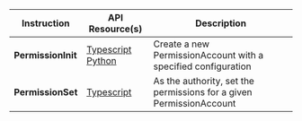
<table>
  <thead>
    <tr>
      <th>Instruction</th>
      <th>API Resource(s)</th>
      <th>Description</th>
    </tr>
  </thead>
  <tbody>
    <tr>
      <td>
        <b>PermissionInit</b>
      </td>
      <td>
        <a className="nowrap" href="/api/ts/classes/PermissionAccount#create">
          <SiTypescript className="devicons__nowrap" /> Typescript
        </a>
        <br />
        <a
          className="nowrap"
          href="/api/py/switchboardpy.html#PermissionInitParams"
        >
          <SiPython className="devicons__nowrap" /> Python
        </a>
      </td>
      <td>
        <Typography>
          Create a new PermissionAccount with a specified configuration
        </Typography>
      </td>
    </tr>
    <tr>
      <td>
        <b>PermissionSet</b>
      </td>
      <td>
        <a className="nowrap" href="/api/ts/classes/PermissionAccount#set">
          <SiTypescript className="devicons__nowrap" /> Typescript
        </a>
      </td>
      <td>
        <Typography>
          As the authority, set the permissions for a given PermissionAccount
        </Typography>
      </td>
    </tr>
  </tbody>
</table>
